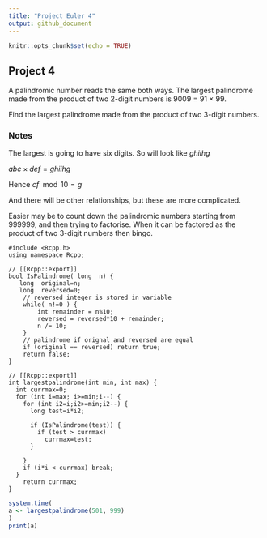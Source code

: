 ```yaml
---
title: "Project Euler 4"
output: github_document
---
```


```r
knitr::opts_chunk$set(echo = TRUE)
```

## Project 4
A palindromic number reads the same both ways. The largest palindrome made from the product of two 2-digit numbers is 9009 = 91 × 99.

Find the largest palindrome made from the product of two 3-digit numbers.


### Notes

The largest is going to have six digits.  So will look like $ghiihg$

$abc \times def = ghiihg$

Hence
$cf \mod 10 = g$

And there will be other relationships, but these are more complicated.

Easier may be to count down the palindromic numbers starting from $999999$, and then trying to factorise.  When it 
can be   factored as the product of two 3-digit numbers then bingo.



```Rcpp
#include <Rcpp.h>
using namespace Rcpp;

// [[Rcpp::export]]
bool IsPalindrome( long  n) {
   long  original=n;
   long  reversed=0;
    // reversed integer is stored in variable 
    while( n!=0 ) {
        int remainder = n%10;  
        reversed = reversed*10 + remainder;
        n /= 10;
    }
    // palindrome if orignal and reversed are equal
    if (original == reversed) return true;
    return false;
} 

// [[Rcpp::export]]
int largestpalindrome(int min, int max) {
  int currmax=0;
  for (int i=max; i>=min;i--) {
    for (int i2=i;i2>=min;i2--) {
      long test=i*i2;

      if (IsPalindrome(test)) {
        if (test > currmax)
          currmax=test;
      }
      
    }
    if (i*i < currmax) break;
  }
    return currmax;  
}
```


```r
system.time(
a <- largestpalindrome(501, 999)
)
print(a)
```